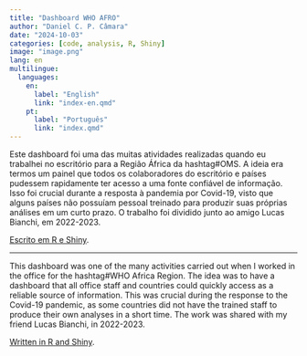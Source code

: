 ```yaml
---
title: "Dashboard WHO AFRO"
author: "Daniel C. P. Câmara"
date: "2024-10-03"
categories: [code, analysis, R, Shiny]
image: "image.png"
lang: en
multilingue:
  languages: 
    en: 
      label: "English"
      link: "index-en.qmd"
    pt: 
      label: "Português"
      link: "index.qmd"
---
```


Este dashboard foi uma das muitas atividades realizadas quando eu trabalhei no escritório para a Região África da hashtag#OMS. A ideia era termos um painel que todos os colaboradores do escritório e países pudessem rapidamente ter acesso a uma fonte confiável de informação. Isso foi crucial durante a resposta à pandemia por Covid-19, visto que alguns países não possuíam pessoal treinado para produzir suas próprias análises em um curto prazo. O trabalho foi dividido junto ao amigo Lucas Bianchi, em 2022-2023.

[Escrito em R e Shiny](https://afro-who.shinyapps.io/Covid19/){target="_blank"}.

---

This dashboard was one of the many activities carried out when I worked in the office for the hashtag#WHO Africa Region. The idea was to have a dashboard that all office staff and countries could quickly access as a reliable source of information. This was crucial during the response to the Covid-19 pandemic, as some countries did not have the trained staff to produce their own analyses in a short time. The work was shared with my friend Lucas Bianchi, in 2022-2023.

[Written in R and Shiny](https://afro-who.shinyapps.io/Covid19/){target="_blank"}.
